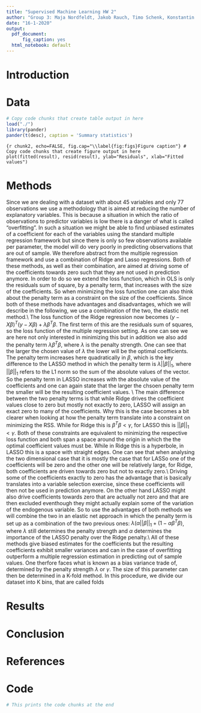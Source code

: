---
title: "Supervised Machine Learning HW 2"
author: "Group 3: Maja Nordfeldt, Jakob Rauch, Timo Schenk, Konstantin Sommer"
date: "16-1-2020"
output:
  pdf_document:
      fig_caption: yes
  html_notebook: default
---

# Introduction


# Data 


```{r chunk1, echo=FALSE}
# Copy code chunks that create table output in here
load("./")
library(pander)
pander(t(desc), caption = 'Summary statistics')
```

```{r chunk2, echo=FALSE, fig.cap="\\label{fig:figs}Figure caption"}
# Copy code chunks that create figure output in here
plot(fitted(result), resid(result), ylab="Residuals", xlab="Fitted values")
```

# Methods
Since we are dealing with a dataset with about 45 variables and only 77 observations we use a methodology that is aimed at reducing the number of explanatory variables. This is because a situation in which the ratio of observations to predictor variables is low there is a danger of what is called "overfitting". In such a situation we might be able to find unbiased estimates of a coefficient for each of the variables using the standard multiple regression framework but since there is only so few observations available per parameter, the model will do very poorly in predicting observations that are out of sample. We therefore abstract from the multiple regression framework and use a combination of Ridge and Lasso regressions. Both of these methods, as well as their combination, are aimed at driving some of the coefficients towards zero such that they are not used in prediction anymore. In order to do so we extend the loss function, which in OLS is only the residuals sum of square, by a penalty term, that increases with the size of the coefficients. So when minimizing the loss function one can also think about the penalty term as a constraint on the size of the coefficients. Since both of these methods have advantages and disadvantages, which we will describe in the following, we use a combination of the two, the elastic net method.\\
The loss function of the Ridge regression now becomes $(y-X\beta)^T(y- X\beta) + \lambda \beta^T\beta$. The first term of this are the residuals sum of squares, so the loss function of the multiple regression setting. As one can see we are here not only interested in minimizing this but in addition we also add the penalty term $\lambda \beta^T\beta$, where $\lambda$ is the penalty strength. One can see that the larger the chosen value of $\lambda$ the lower will be the optimal coefficients. The penalty term increases here quadratically in $\beta$, which is the key difference to the LASSO method in which the penalty term is $\lambda ||\beta||_1$, where $||\beta||_1$ refers to the L1 norm so the sum of the absolute values of the vector. So the penalty term in LASSO increases with the absolute value of the coefficients and one can again state that the larger the chsoen penalty term the smaller will be the resulting coefficient values. \\
The main difference between the two penalty terms is that while Ridge drives the coefficient values close to zero but mostly not exactly to zero, LASSO will assign an exact zero to many of the coefficients. Why this is the case becomes a bit clearer when looking at how the penalty term translate into a constraint on minimizing the RSS. While for Ridge this is $\beta^T\beta<\gamma$, for LASSO this is $||\beta||_1<\gamma$. Both of these constraints are equivalent to minimizing the respective loss function and both span a space around the origin in which the the optimal coefficient values must be. While in Ridge this is a hyperbole, in LASSO this is a space with straight edges. One can see that when analysing the two dimensional case that it is mostly the case that for LASSo one of the coefficients will be zero and the other one will be relatively large, for Ridge, both coefficients are driven towards zero but not to exactly zero.\\
Driving some of the coefficients exactly to zero has the advantage that is basically translates into a variable selection exercise, since these coefficients will then not be used in prediction anymore. On the other hand LASSO might also drive coefficients towards zero that are actually not zero and that are then excluded eventhough they might actually explain some of the variation of the endogenous variable. So to use the advantages of both methods we will combine the two in an elastic net approach in which the penalty term is set up as a combination of the two previous ones: $\lambda(\alpha ||\beta||_1 +(1-\alpha\beta^T\beta)$, where $\lambda$ still determines the penalty strength and $\alpha$ determines the importance of the LASSO penalty over the Ridge penalty.\\
All of these methods give biased estimates for the coefficients but the resulting coefficients exhibit smaller variances and can in the case of overfitting outperform a multiple regression estimation in predicting out of sample values. One therfore faces what is known as a bias variance trade of, determined by the penalty strength $\lambda$ or $\gamma$. The size of this parameter can then be determined in a K-fold method. In this procedure, we divide our dataset into K bins, that are called folds

# Results 


# Conclusion


# References

# Code
```{r chunk1, eval=FALSE}
# This prints the code chunks at the end
```
```{r chunk2, eval=FALSE}
```
